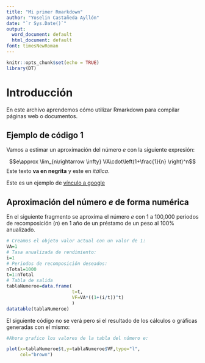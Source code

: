 ```yaml
---
title: "Mi primer Rmarkdown"
author: "Yoselin Castañeda Ayllón"
date: "`r Sys.Date()`"
output:
  word_document: default
  html_document: default
font: timesNewRoman
---
```


```r
knitr::opts_chunk$set(echo = TRUE)
library(DT)
```

# Introducción

En este archivo aprendemos cómo utilizar Rmarkdown para compilar páginas web o documentos.

## Ejemplo de código 1

Vamos a estimar un aproximación del número $e$ con la siguiente expresión:

$$e\approx \lim_{n\rightarrow \infty} VA\cdot\left(1+\frac{1}{n} \right)^n$$
Este texto **va en negrita** y este en *itálica*.

Este es un ejemplo de [vínculo a google](http://.google.com)

## Aproximación del número $e$ de forma numérica

En el siguiente fragmento se aproxima el número $e$ con 1 a 100,000 periodos de recomposición ($n$) en 1 año de un préstamo de un peso al 100\% anualizado.

```r
# Creamos el objeto valor actual con un valor de 1:
VA=1
# Tasa anualizada de rendimiento:
i=1
# Periodos de recomposición deseados:
nTotal=1000
t=1:nTotal
# Tabla de salida
tablaNumeroe=data.frame(
                        t=t,
                        VF=VA*((1+(i/t))^t)
                        )
datatable(tablaNumeroe)
```

El siguiente código no se verá pero si el resultado de los cálculos o gráficas generadas con el mismo:

```r
#Ahora grafico los valores de la tabla del número e:

plot(x=tablaNumeroe$t,y=tablaNumeroe$VF,type="l",
     col="brown")
```


